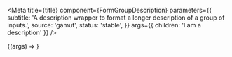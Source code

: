 

<Meta
  title={title}
  component={FormGroupDescription}
  parameters={{
    subtitle:
      'A description wrapper to format a longer description of a group of inputs.',
    source: 'gamut',
    status: 'stable',
  }}
  args={{ children: 'I am a description' }}
/>

<Canvas>
  <Story name="FormGroupDescription">
    {(args) => <FormGroupDescription {...args} />}
  </Story>
</Canvas>

<PropsTable story="FormGroupDescription" />
